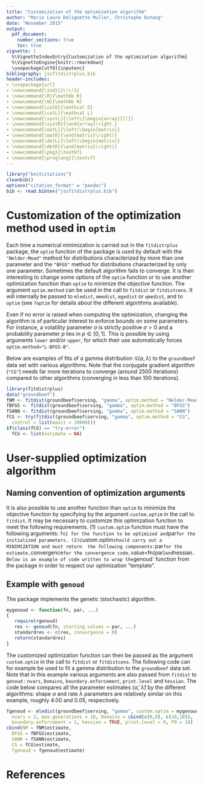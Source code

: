 ```yaml
---
title: "Customization of the optimization algorithm"
author: "Marie Laure Delignette Muller, Christophe Dutang"
date: "November 2015"
output:
  pdf_document:
    number_sections: true
    toc: true
vignette: |
  %\VignetteIndexEntry{Customization of the optimization algorithm} 
  %\VignetteEngine{knitr::rmarkdown} 
  \usepackage[utf8]{inputenc}
bibliography: jssfitdistrplus.bib    
header-includes:
- \usepackage{url}
- \newcommand{\ind}{1\!\!1}
- \newcommand{\R}{\mathbb R}
- \newcommand{\N}{\mathbb N}
- \newcommand{\calD}{\mathcal D}
- \newcommand{\calL}{\mathcal L}
- \newcommand{\systL}{\left\{\begin{array}{ll}}
- \newcommand{\systR}{\end{array}\right.}
- \newcommand{\matL}{\left(\begin{matrix}}
- \newcommand{\matR}{\end{matrix}\right)}
- \newcommand{\detL}{\left|\begin{matrix}}
- \newcommand{\detR}{\end{matrix}\right|}
- \newcommand{\pkg}{\textbf}
- \newcommand{\proglang}{\textsf}
---
```


```r
library("knitcitations")
cleanbib()
options("citation_format" = "pandoc")
bib <- read.bibtex("jssfitdistrplus.bib")
```


# Customization of the optimization method used in `optim`

Each time a numerical minimization is carried out in the `fitdistrplus` package, 
the `optim` function of the \pkg{stats} package  is used by default with the 
`"Nelder-Mead"` method for distributions characterized by more than one parameter and
the `"BFGS"` method for distributions characterized by only one parameter.
Sometimes the default algorithm fails to converge. It is then
interesting to change some options of the `optim` function or to use another optimization
function than `optim` to minimize the objective function.
The argument `optim.method` can be used in the call to `fitdist` or
`fitdistcens`. It will internally be passed to `mledist`,
`mmedist`, `mgedist` or `qmedist`, and to `optim`
(see `?optim` for details about the different algorithms available).

Even if no error is raised when computing the optimization, changing the algorithm 
is of particular interest to enforce bounds on some parameters. For instance, a 
volatility parameter $\sigma$ is strictly positive $\sigma>0$ and a probability 
 parameter $p$ lies in $p\in [0,1]$. This is possible by using arguments `lower` 
 and/or `upper`, for which their use automatically forces 
 `optim.method="L-BFGS-B"`. 


Below are examples of fits of a gamma distribution $\mathcal{G}(\alpha, \lambda)$ to 
the `groundbeef` data set with various algorithms. Note that the conjugate gradient algorithm
(`"CG"`) needs far more 
iterations to converge (around 2500 iterations)
compared to other algorithms (converging in less than 100 iterations).
```r
library(fitdistrplus)
data("groundbeef")
fNM <- fitdist(groundbeef$serving, "gamma", optim.method = "Nelder-Mead")
fBFGS <- fitdist(groundbeef$serving, "gamma", optim.method = "BFGS") 
fSANN <- fitdist(groundbeef$serving, "gamma", optim.method = "SANN")
fCG <- try(fitdist(groundbeef$serving, "gamma", optim.method = "CG", 
  control = list(maxit = 10000)))
if(class(fCG) == "try-error")
  fCG <- list(estimate = NA)
```

# User-supplied optimization algorithm

## Naming convention of optimization arguments
It is also possible to use another function 
than `optim` to minimize the objective function by
specifying by the argument `custom.optim` in the call to `fitdist`. 
It may be necessary to customize this optimization function to meet
the following requirements. 
(1) `custom.optim` function must have the following arguments:
`fn} for the function to be optimized and `par` for the initialized parameters.
(2) `custom.optim` should carry out a MINIMIZATION and must return
 the following components: `par` for the estimate, `convergence` for the convergence
code, `value=fn(par)` and `hessian`.
Below is an example of code written to wrap the `genoud` function from the \pkg{rgenoud} package in
order to respect our optimization "template".

## Example with `genoud`
The \pkg{rgenoud} package implements the genetic (stochastic) algorithm.
```r
mygenoud <- function(fn, par, ...) 
{
   require(rgenoud)
   res <- genoud(fn, starting.values = par, ...)        
   standardres <- c(res, convergence = 0)
   return(standardres)
}
```

The customized optimization function can then be passed as the argument `custom.optim` 
in the call to `fitdist`
or `fitdistcens`. The following code can for example 
be used to fit a gamma distribution to the
`groundbeef` data set. Note that in this example various 
arguments are also passed from `fitdist` 
to `genoud` :
`nvars`, `Domains`, `boundary.enforcement`, 
`print.level` and `hessian`.
The code below compares all the parameter estimates 
($\hat\alpha$, $\hat\lambda$) by the different algorithms:
shape $\alpha$ and rate $\lambda$ parameters are relatively similar on this 
example, roughly 4.00 and 0.05, respectively.
```r
fgenoud <- mledist(groundbeef$serving, "gamma", custom.optim = mygenoud, 
  nvars = 2, max.generations = 10, Domains = cbind(c(0,0), c(10,10)), 
  boundary.enforcement = 1, hessian = TRUE, print.level = 0, P9 = 10)
cbind(NM = fNM$estimate,
  BFGS = fBFGS$estimate,
  SANN = fSANN$estimate,
  CG = fCG$estimate,
  fgenoud = fgenoud$estimate)
```

# References